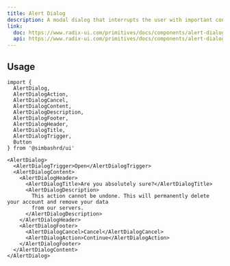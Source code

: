 ```yaml
---
title: Alert Dialog
description: A modal dialog that interrupts the user with important content and expects a response.
link:
  doc: https://www.radix-ui.com/primitives/docs/components/alert-dialog
  api: https://www.radix-ui.com/primitives/docs/components/alert-dialog#api-reference
---
```


<ComponentPreview name='alert-dialog/alert-dialog' />

## Usage

```tsx
import {
  AlertDialog,
  AlertDialogAction,
  AlertDialogCancel,
  AlertDialogContent,
  AlertDialogDescription,
  AlertDialogFooter,
  AlertDialogHeader,
  AlertDialogTitle,
  AlertDialogTrigger,
  Button
} from '@simbashrd/ui'
```

```tsx
<AlertDialog>
  <AlertDialogTrigger>Open</AlertDialogTrigger>
  <AlertDialogContent>
    <AlertDialogHeader>
      <AlertDialogTitle>Are you absolutely sure?</AlertDialogTitle>
      <AlertDialogDescription>
        This action cannot be undone. This will permanently delete your account and remove your data
        from our servers.
      </AlertDialogDescription>
    </AlertDialogHeader>
    <AlertDialogFooter>
      <AlertDialogCancel>Cancel</AlertDialogCancel>
      <AlertDialogAction>Continue</AlertDialogAction>
    </AlertDialogFooter>
  </AlertDialogContent>
</AlertDialog>
```
